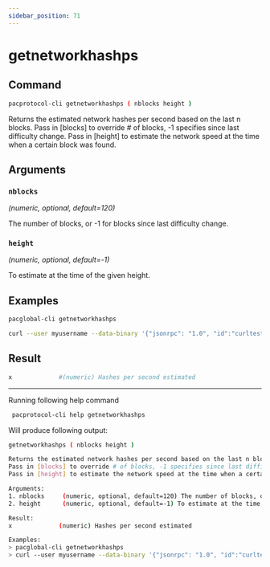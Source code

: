 ```yaml
---
sidebar_position: 71
---
```


# getnetworkhashps
## Command

```bash
pacprotocol-cli getnetworkhashps ( nblocks height )
```

Returns the estimated network hashes per second based on the last n blocks.
Pass in [blocks] to override # of blocks, -1 specifies since last difficulty change.
Pass in [height] to estimate the network speed at the time when a certain block was found.



## Arguments

### `nblocks` 
*(numeric, optional, default=120)*

The number of blocks, or -1 for blocks since last difficulty change.


### `height` 
*(numeric, optional, default=-1)*

To estimate at the time of the given height.


## Examples
```bash
pacglobal-cli getnetworkhashps 
```

```bash
curl --user myusername --data-binary '{"jsonrpc": "1.0", "id":"curltest", "method": "getnetworkhashps", "params": [] }' -H 'content-type: text/plain;' http://127.0.0.1:1111/
```
## Result
```bash
x             #(numeric) Hashes per second estimated
```


___

Running following help command
```bash
 pacprotocol-cli help getnetworkhashps
```
Will produce following output:


```bash
getnetworkhashps ( nblocks height )

Returns the estimated network hashes per second based on the last n blocks.
Pass in [blocks] to override # of blocks, -1 specifies since last difficulty change.
Pass in [height] to estimate the network speed at the time when a certain block was found.

Arguments:
1. nblocks     (numeric, optional, default=120) The number of blocks, or -1 for blocks since last difficulty change.
2. height      (numeric, optional, default=-1) To estimate at the time of the given height.

Result:
x             (numeric) Hashes per second estimated

Examples:
> pacglobal-cli getnetworkhashps 
> curl --user myusername --data-binary '{"jsonrpc": "1.0", "id":"curltest", "method": "getnetworkhashps", "params": [] }' -H 'content-type: text/plain;' http://127.0.0.1:1111/

```

